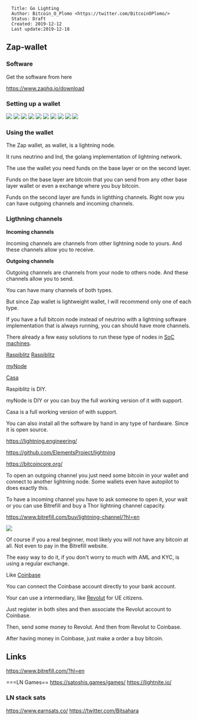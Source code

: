 <pre>
  Title: Go Lighting 
  Author: Bitcoin_O_Plomo <https://twitter.com/BitcoinOPlomo/>
  Status: Draft
  Created: 2019-12-12
  Last update:2019-12-18
</pre>

==Zap-wallet==

===Software===

Get the software from here

https://www.zaphq.io/download


===Setting up a wallet===

<img src=https://i.imgur.com/J35paX1.png></img>
<img src=https://i.imgur.com/m3V7AlR.png></img>
<img src=https://i.imgur.com/GSmnANu.png></img>
<img src=https://i.imgur.com/NdSPlBb.png></img>
<img src=https://i.imgur.com/kdN549R.png></img>
<img src=https://i.imgur.com/KXZ9YQV.png></img>
<img src=https://i.imgur.com/1OA595n.png></img>
<img src=https://i.imgur.com/XEI1hXP.png></img>
<img src=https://i.imgur.com/tluaCxF.png></img>
<img src=https://i.imgur.com/vKoLXpu.png></img>

===Using the wallet===

The Zap wallet, as wallet, is a lightning node.

It runs neutrino and lnd, the golang implementation of lightning network.

The use the wallet you need funds on the base layer or on the second layer.

Funds on the base layer are bitcoin that you can send from any other base layer wallet or even a exchange where you buy bitcoin.

Funds on the second layer are funds in lighthing channels. Right now you can have outgoing channels and incoming channels.

===Ligthning channels===

'''Incoming channels'''

Incoming channels are channels from other lightning node to yours. And these channels allow you to receive.

'''Outgoing channels'''

Outgoing channels are channels from your node to others node. And these channels allow you to send.

You can have many channels of both types.

But since Zap wallet is lightweight wallet, I will recommend only one of each type.

If you have a full bitcoin node instead of neutrino with a lightning software implementation that is always running, you can should have more channels.

There already a few easy solutions to run these type of nodes in [https://en.wikipedia.org/wiki/System_on_a_chip SoC machines].

[https://github.com/openoms/raspiblitz Raspiblitz] [https://github.com/rootzoll/raspiblitz Raspiblitz]

[https://mynodebtc.com/ myNode]

[https://keys.casa/ Casa]

Raspiblitz is DIY.

myNode is DIY or you can buy the full working version of it with support.

Casa is a full working version of with support.


You can also install all the software by hand in any type of hardware. Since it is open source.

https://lightning.engineering/

https://github.com/ElementsProject/lightning

https://bitcoincore.org/

To open an outgoing channel you just need some bitcoin in your wallet and connect to another lightning node. Some wallets even have autopilot to does exactly this.

To have a incoming channel you have to ask someone to open it, your wait or you can use Bitrefill and buy a Thor lightning channel capacity.

https://www.bitrefill.com/buy/lightning-channel/?hl=en

<img src=https://i.imgur.com/N9Dms6V.png></img>

Of course if you a real beginner, most likely you will not have any bitcoin at all. Not even to pay in the Bitrefill website.

The easy way to do it, if you don't worry to much with AML and KYC, is using a regular exchange.

Like [https://pro.coinbase.com/ Coinbase]

You can connect the Coinbase account directly to your bank account.

Your can use a intermediary, like  [https://www.revolut.com/en-PT/  Revolut]  for UE citizens.

Just register in both sites and then associate the Revolut account to Coinbase.

Then, send some money to Revolut. And then from Revolut to Coinbase.

After having money in Coinbase, just make a order a buy bitcoin. 


==Links==

https://www.bitrefill.com/?hl=en

===LN Games==
https://satoshis.games/games/
https://lightnite.io/

===LN stack sats===
https://www.earnsats.co/
https://twitter.com/Bitsahara

